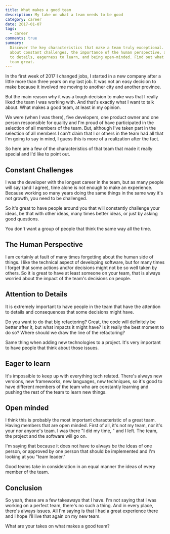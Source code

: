```yaml
---
title: What makes a good team
description: My take on what a team needs to be good
category: career
date: 2017-01-07
tags:
  - career
comments: true
summary:
  Discover the key characteristics that make a team truly exceptional. Learn
  about constant challenges, the importance of the human perspective, attention
  to details, eagerness to learn, and being open-minded. Find out what makes a
  team great.
---
```


In the first week of 2017 I changed jobs, I started in a new company after a
little more than three years on my last job. It was not an easy decision to make
because it involved me moving to another city and another province.

But the main reason why it was a tough decision to make was that I really liked
the team I was working with. And that's exactly what I want to talk about. What
makes a good team, at least in my opinion.

We were (when I was there), five developers, one product owner and one person
responsible for quality and I'm proud of have participated in the selection of
all members of the team. But, although I've taken part in the selection of all
members I can't claim that I or others in the team had all that I'm going to say
in mind, I guess this is more of a realization after the fact.

So here are a few of the characteristics of that team that made it really
special and I'd like to point out.

## Constant Challenges

I was the developer with the longest career in the team, but as many people will
say (and I agree), time alone is not enough to make an experience. Because
working so many years doing the same things in the same way it's not growth, you
need to be challenged.

So it's great to have people around you that will constantly challenge your
ideas, be that with other ideas, many times better ideas, or just by asking good
questions.

You don't want a group of people that think the same way all the time.

## The Human Perspective

I am certainly at fault of many times forgetting about the human side of things.
I like the technical aspect of developing software, but for many times I forget
that some actions and/or decisions might not be so well taken by others. So it
is great to have at least someone on your team, that is always worried about the
impact of the team's decisions on people.

## Attention to Details

It is extremely important to have people in the team that have the attention to
details and consequences that some decisions might have.

Do you want to do that big refactoring? Great, the code will definitely be
better after it, but what impacts it might have? Is it really the best moment to
do so? Where should we draw the line of the refactoring?

Same thing when adding new technologies to a project. It's very important to
have people that think about those issues.

## Eager to learn

It's impossible to keep up with everything tech related. There's always new
versions, new frameworks, new languages, new techniques, so it's good to have
different members of the team who are constantly learning and pushing the rest
of the team to learn new things.

## Open minded

I think this is probably the most important characteristic of a great team.
Having members that are open minded. First of all, it's not my team, nor it's
your nor anyone's team. I was there "I did my time, " and I left. The team, the
project and the software will go on.

I'm saying that because it does not have to always be the ideas of one person,
or approved by one person that should be implemented and I'm looking at you
"team leader."

Good teams take in consideration in an equal manner the ideas of every member of
the team.

## Conclusion

So yeah, these are a few takeaways that I have. I'm not saying that I was
working on a perfect team, there's no such a thing. And in every place, there's
always issues. All I'm saying is that I had a great experience there and I hope
I'll live that again on my new team.

What are your takes on what makes a good team?
